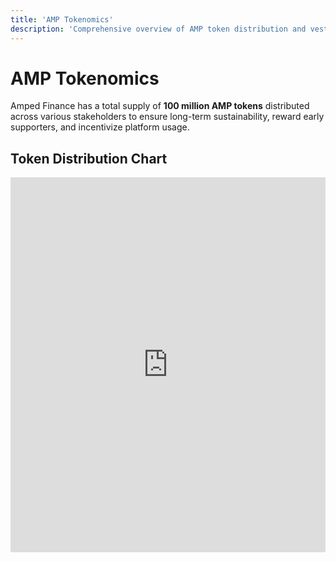 ```yaml
---
title: 'AMP Tokenomics'
description: 'Comprehensive overview of AMP token distribution and vesting schedules'
---
```


# AMP Tokenomics

Amped Finance has a total supply of **100 million AMP tokens** distributed across various stakeholders to ensure long-term sustainability, reward early supporters, and incentivize platform usage.

## Token Distribution Chart

<iframe 
  src="https://amped.finance/tokenomics-chart.html" 
  width="100%" 
  height="600px" 
  frameBorder="0"
  style={{ borderRadius: '8px', border: '1px solid #e0e0e0' }}
  title="AMP Token Distribution Timeline"
/>

## Distribution Overview

The 100 million AMP tokens are allocated across the following categories:

| Category | Allocation | Percentage | TGE Release | Description |
|----------|------------|------------|-------------|-------------|
| **Protocol Incentives** | 28,000,000 | 28.0% | 2,100,000 (7.5%) | Revenue share staking model rewards |
| **Liquidity** | 18,000,000 | 18.0% | 7,200,000 (40.0%) | Exchange liquidity and market making |
| **Public** | 12,500,000 | 12.5% | 6,250,000 (50.0%) | Community funding round |
| **Strategic** | 8,000,000 | 8.0% | 2,400,000 (30.0%) | KOL and strategic investor round |
| **Team** | 7,500,000 | 7.5% | 0 (0.0%) | Team incentives with 18-month cliff |
| **Reserve** | 6,500,000 | 6.5% | 0 (0.0%) | Company treasury for future operations |
| **Seed** | 5,000,000 | 5.0% | 1,000,000 (20.0%) | Earliest venture capital investors |
| **Marketing** | 5,000,000 | 5.0% | 500,000 (10.0%) | Marketing and growth initiatives |
| **Development** | 3,500,000 | 3.5% | 0 (0.0%) | Development support and infrastructure |
| **Advisors** | 3,000,000 | 3.0% | 0 (0.0%) | Advisor incentives with 12-month cliff |
| **Airdrop** | 3,000,000 | 3.0% | 0 (0.0%) | Rewards for active liquidity providers |

## Vesting Schedules

### Early Investors & Strategic Partners

- **Seed Round**: 20% at TGE, remaining 80% vests linearly over 12 months starting Month 4
- **Strategic Round**: 30% at TGE, remaining 70% vests linearly over 8 months starting Month 3
- **Public Round**: 50% at TGE, remaining 50% vests linearly over 6 months starting Month 3

### Team & Advisors

- **Team**: 18-month cliff period, then linear vesting over 18 months (Months 19-36)
- **Advisors**: 12-month cliff period, then linear vesting over 18 months (Months 13-30)

### Protocol & Operations

- **Protocol Incentives**: 7.5% at TGE, remaining tokens vest linearly over 36 months
- **Liquidity**: 40% at TGE, remaining 60% vests linearly over 18 months
- **Marketing**: 10% at TGE, remaining 90% vests linearly over 18 months
- **Development**: Linear vesting over 24 months starting Month 5
- **Reserve**: Linear vesting over 36 months starting Month 13

### Community Rewards

- **Airdrop**: Released in Month 2 for active liquidity providers

## Key Distribution Milestones

### At Token Generation Event (TGE)
- **19,450,000 tokens** (19.45% of total supply)
- Immediate liquidity through Public and Strategic releases
- Initial protocol incentives and marketing budget activation

### Month 6
- **27,019,444 tokens** circulating (27.0% of total supply)
- Airdrop distribution complete
- Early investor vesting in progress

### Month 12
- **55,730,556 tokens** circulating (55.7% of total supply)
- Most early investor rounds fully vested
- Protocol incentives ramping up

### Month 24
- **71,584,722 tokens** circulating (71.6% of total supply)
- Development allocation fully distributed
- Team vesting begins

### Month 36
- **98,013,889 tokens** circulating (98.0% of total supply)
- Protocol incentives fully distributed
- Team vesting nearly complete

### Month 48
- **100,000,000 tokens** circulating (100% of total supply)
- All allocations fully distributed

## Token Utility Integration

The distribution schedule is designed to align with AMP's core utilities:

### **Governance Participation**
- Gradual release ensures governance power is distributed over time
- Team and advisor cliff periods prevent early centralization
- Protocol incentives encourage long-term participation

### **Staking Rewards**
- Protocol incentives provide sustainable reward pool
- Reserve allocation supports long-term platform development
- Revenue sharing model creates value accrual

### **Liquidity Provision**
- Substantial liquidity allocation ensures market stability
- Marketing budget supports adoption and trading volume
- Development funds enable platform improvements

## Sustainability Model

The tokenomics design ensures long-term sustainability through:

1. **Balanced Release Schedule**: Prevents excessive selling pressure while maintaining liquidity
2. **Aligned Incentives**: Team and advisor cliff periods align with project success
3. **Community Focus**: Significant allocation to protocol incentives and community rewards
4. **Operational Support**: Dedicated allocations for development, marketing, and reserves

For more details about AMP's utility and staking mechanisms, see our [AMP Token Overview](/protocol-tokens/amp/overview) and [Holding AMP](/protocol-tokens/amp/holding-amp) guides. 